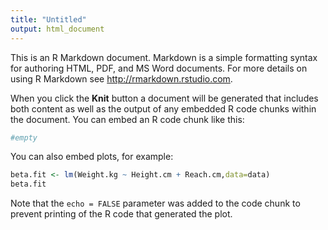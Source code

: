 ```yaml
---
title: "Untitled"
output: html_document
---
```


This is an R Markdown document. Markdown is a simple formatting syntax for authoring HTML, PDF, and MS Word documents. For more details on using R Markdown see <http://rmarkdown.rstudio.com>.

When you click the **Knit** button a document will be generated that includes both content as well as the output of any embedded R code chunks within the document. You can embed an R code chunk like this:

```r
#empty
```

You can also embed plots, for example:

```r
beta.fit <- lm(Weight.kg ~ Height.cm + Reach.cm,data=data)
beta.fit
```

Note that the `echo = FALSE` parameter was added to the code chunk to prevent printing of the R code that generated the plot.
